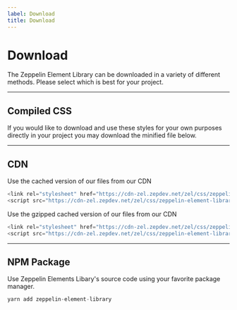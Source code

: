 ```yaml
---
label: Download
title: Download
---
```



# Download

The Zeppelin Element Library can be downloaded in a variety of different methods. Please select which is best for your project.

---

## Compiled CSS

If you would like to download and use these styles for your own purposes directly in your project you may download the minified file below.

<DownloadCss />

---

## CDN

Use the cached version of our files from our CDN

```js
<link rel="stylesheet" href="https://cdn-zel.zepdev.net/zel/css/zeppelin-element-library.css" >
<script src="https://cdn-zel.zepdev.net/zel/css/zeppelin-element-library.min.js" ></script>

```

Use the gzipped cached version of our files from our CDN

```js
<link rel="stylesheet" href="https://cdn-zel.zepdev.net/zel/css/zeppelin-element-library.css.gz" >
<script src="https://cdn-zel.zepdev.net/zel/css/zeppelin-element-library.min.js.gz" ></script>

```

---

## NPM Package

Use Zeppelin Elements Libary's source code using your favorite package manager.

```js
yarn add zeppelin-element-library
```
